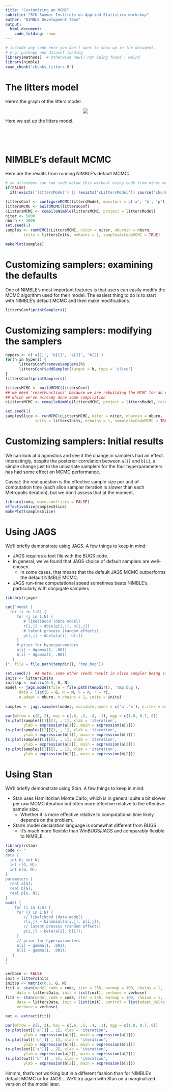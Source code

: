 ```yaml
---
title: "Customizing an MCMC"
subtitle: "BYU Summer Institute on Applied Statistics workshop"
author: "NIMBLE Development Team"
output:
  html_document:
    code_folding: show
---
```


```r
# include any code here you don't want to show up in the document,
# e.g. package and dataset loading
library(methods)  # otherwise new() not being found - weird
library(nimble)
read_chunk('chunks_litters.R')
```

# The litters model

Here's the graph of the litters model.

<center><img src="littersDAG.jpg"></center>

Here we set up the litters model.

```r
```
```r
```
```r
```
```r
```

# NIMBLE's default MCMC

Here are the results from running NIMBLE's default MCMC:

```r
# so attendees can run code below this without using code from other modules
if(FALSE) 
  if(!exists('littersModel') || !exists('cLittersModel')) source('chunks_litters.R')
```                   

```r
littersConf <- configureMCMC(littersModel, monitors = c('a', 'b', 'p'))
littersMCMC <- buildMCMC(littersConf)
cLittersMCMC <- compileNimble(littersMCMC, project = littersModel)
niter <- 5000
nburn <- 1000
set.seed(1)
samples <- runMCMC(cLittersMCMC, niter = niter, nburnin = nburn,
        inits = littersInits, nchains = 1, samplesAsCodaMCMC = TRUE)

makePlot(samples)
```

# Customizing samplers: examining the defaults

One of NIMBLE's most important features is that users can easily modify the MCMC algorithm used for their model. The easiest thing to do is to start with NIMBLE's default MCMC and then make modifications. 

```r
littersConf$printSamplers()
```

# Customizing samplers: modifying the samplers

```r
hypers <- c('a[1]', 'b[1]', 'a[2]', 'b[2]')
for(h in hypers) {
      littersConf$removeSamplers(h)
      littersConf$addSampler(target = h, type = 'slice')
}
littersConf$printSamplers()

littersMCMC <- buildMCMC(littersConf)
## we need 'resetFunctions' because we are rebuilding the MCMC for an existing model for
## which we've already done some compilation
cLittersMCMC <- compileNimble(littersMCMC, project = littersModel, resetFunctions = TRUE)

set.seed(1)
samplesSlice <- runMCMC(cLittersMCMC, niter = niter, nburnin = nburn,
             inits = littersInits, nchains = 1, samplesAsCodaMCMC = TRUE)
```

# Customizing samplers: Initial results

We can look at diagnostics and see if the change in samplers had an effect. Interestingly, despite the posterior correlation between ```a[i]``` and ```b[i]```, a simple change just to the univariate samplers for the four hyperparameters has had some effect on MCMC performance.

Caveat: the real question is the effective sample size per unit of computation time (each slice sampler iteration is slower than each Metropolis iteration), but we don't assess that at the moment.


```r
library(coda, warn.conflicts = FALSE)
effectiveSize(samplesSlice)
makePlot(samplesSlice)
```

# Using JAGS

We'll briefly demonstrate using JAGS. A few things to keep in mind:

   - JAGS requires a text file with the BUGS code.
   - In general, we've found that JAGS choice of default samplers are well-chosen.
       - In some cases, that means that the default JAGS MCMC outperforms the default NIMBLE MCMC.
   - JAGS run-time computational speed sometimes beats NIMBLE's, particularly with conjugate samplers.

```r
library(rjags)

cat("model {
  for (i in 1:G) {
     for (j in 1:N) {
        # likelihood (data model)
        r[i,j] ~ dbin(p[i,j], n[i,j])
        # latent process (random effects)
        p[i,j] ~ dbeta(a[i], b[i]) 
     }
     # prior for hyperparameters
     a[i] ~ dgamma(1, .001)
     b[i] ~ dgamma(1, .001)
   }
}", file = file.path(tempdir(), "tmp.bug"))

set.seed(2)  ## note: some other seeds result in slice sampler being stuck
inits <- littersInits
inits$p <- matrix(0.5, G, N)
model <- jags.model(file = file.path(tempdir(), 'tmp.bug'),
      data = list(G = G, N = N, n = n, r = r),
      n.adapt = nburn, n.chains = 1, inits = inits)
      
samples <- jags.samples(model, variable.names = c('a','b'), n.iter = niter)

par(mfrow = c(2, 2), mai = c(.6, .5, .4, .1), mgp = c(1.8, 0.7, 0))
ts.plot(samples[[1]][1, , 1], xlab = 'iteration',
        ylab = expression(a[1]), main = expression(a[1]))
ts.plot(samples[[2]][1, , 1], xlab = 'iteration',
        ylab = expression(b[1]), main = expression(b[1]))
ts.plot(samples[[1]][2, , 1], xlab = 'iteration',
        ylab = expression(a[2]), main = expression(a[2]))
ts.plot(samples[[2]][2, , 1], xlab = 'iteration',
        ylab = expression(b[2]), main = expression(b[2]))
```

# Using Stan

We'll briefly demonstrate using Stan. A few things to keep in mind:

   - Stan uses Hamiltonian Monte Carlo, which is in general quite a bit slower per raw MCMC iteration but often more effective relative to the effective sample size.
        - Whether it is more effective relative to computational time likely depends on the problem. 
   - Stan's model declaration language is somewhat different from BUGS.
        - It's much more flexible than WinBUGS/JAGS and comparably flexible to NIMBLE.

```r
library(rstan)
code <- "
data {
  int G; int N;
  int r[G, N];
  int n[G, N];
}
parameters {
  real a[G];
  real b[G];
  real p[G, N];
}
model {
    for (i in 1:G) {
     for (j in 1:N) {
        // likelihood (data model)
        r[i,j] ~ binomial(n[i,j], p[i,j]);
        // latent process (random effects)
        p[i,j] ~ beta(a[i], b[i]);
     }
     // prior for hyperparameters
     a[i] ~ gamma(1, .001);
     b[i] ~ gamma(1, .001);
   }
}
"

verbose <- FALSE
init = littersInits
init$p <- matrix(0.5, G, N)
fit1 <- stan(model_code = code, iter = 250, warmup = 100, chains = 1,
     data = littersData, init = list(init), verbose = verbose) 
fit2 <- stan(model_code = code, iter = 250, warmup = 100, chains = 1,
     data = littersData, init = list(init), control = list(adapt_delta = 0.95),
     verbose = verbose) 

out <- extract(fit1)

par(mfrow = c(2, 2), mai = c(.6, .5, .4, .1), mgp = c(1.8, 0.7, 0))
ts.plot(out[['a']][ , 1], xlab = 'iteration',
        ylab = expression(a[1]), main = expression(a[1]))
ts.plot(out[['b']][ , 1], xlab = 'iteration',
        ylab = expression(b[1]), main = expression(b[1]))
ts.plot(out[['a']][ , 2], xlab = 'iteration',
        ylab = expression(a[2]), main = expression(a[2]))
ts.plot(out[['b']][ , 2], xlab = 'iteration',
        ylab = expression(b[2]), main = expression(b[2]))
```

Hmmm, that's not working but in a different fashion than for NIMBLE's default MCMC or for JAGS... We'll try again with Stan on a marginalized version of the model later.

